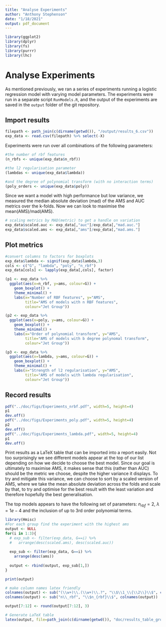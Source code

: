 ```yaml
---
title: "Analyse Experiments"
author: "Anthony Stephenson"
date: "1/18/2021"
output: pdf_document
---
```


```r
library(ggplot2)
library(dplyr)
library(fs)
library(purrr)
library(lhc)
```

# Analyse Experiments
As mentioned previously, we ran a series of experiments running a logistic regression model with varying model parameters. The experiments were run in a separate script `RunModels.R`, and the output of the experiments are saved in the `output` folder of the git repository. 

## Import results
```r
filepath <- path_join(c(dirname(getwd()), "/output/results_6.csv"))
exp_data <- read.csv(filepath) %>% select(-X)
```

Experiments were run over all combinations of the following parameters:
```r
#the number of rbf features
(n_rbfs <- unique(exp_data$n_rbf))

#the l2 regularisation parameter
(lambdas <- unique(exp_data$lambda))

#and the degree of polynomial transform (with no interaction terms)
(poly_orders <- unique(exp_data$poly))
```

Since we want a model with high performance but low variance, we measured the median absolute deviation (mad) of the AMS and AUC metrics over the k-folds. Now we can look to maximise the mean(AMS)/mad(AMS).

```r
# scaling metrics by MAD(metric) to get a handle on variation
exp_data$scaled.auc <- exp_data[,"auc"]/exp_data[,"mad.auc."]
exp_data$scaled.ams <- exp_data[,"ams"]/exp_data[,"mad.ams."]
```


## Plot metrics
```r
#convert columns to factors for boxplots
exp_data$lambda <- signif(exp_data$lambda,3)
cols <- c("G", "lambda", "poly", "n_rbf")
exp_data[cols] <- lapply(exp_data[,cols], factor) 

(p1 <- exp_data %>%
  ggplot(aes(x=n_rbf, y=ams, colour=G)) +
    geom_boxplot() +
    theme_minimal() +
    labs(x="Number of RBF features", y="AMS",
         title="AMS of models with n RBF features",
         colour="Jet Group"))

(p2 <- exp_data %>%
  ggplot(aes(x=poly, y=ams, colour=G)) +
    geom_boxplot() + 
    theme_minimal() +
    labs(x="Order of polynomial transform", y="AMS",
         title="AMS of models with b degree polynomal transform",
         colour="Jet Group"))

(p3 <- exp_data %>%
  ggplot(aes(x=lambda, y=ams, colour=G)) +
    geom_boxplot() + 
    theme_minimal() +
    labs(x="Strength of l2 regularisation", y="AMS",
         title="AMS of models with lambda regularisation",
         colour="Jet Group"))
```

## Record results
```r
pdf("../doc/figs/Experiments_nrbf.pdf", width=5, height=4)
p1
dev.off()
pdf("../doc/figs/Experiments_poly.pdf", width=5, height=4)
p2
dev.off()
pdf("../doc/figs/Experiments_lambda.pdf", width=5, height=4)
p1
dev.off()
```

Print results as a LaTeX table that can be imported into a report easily. Not too surprisingly we see different models appear at the top of our list depending on how we decide to choose the best model. Since our goal is ultimately to maximise AMS, it makes sense that this (rather than AUC) should be the metric we choose, despite the higher variance it displays. To try and mitigate this variance, we can  choose to sort by a scaled version of AMS, where we take the mean absolute deviation across the folds and scale by that, to try and optimise for the best result with the least variation and therefore hopefully the best generalisation.

The top models appears to have the following set of parameters: $n_{rbf}=2$, $\lambda = 1e-4$ and the inclusion of up to 3rd order polynomial terms.

```r
library(Hmisc)
#For each group find the experiment with the highest ams
output <- NULL
for(i in 1:3){
  # exp_sub <- filter(exp_data, G==i) %>%
  #   arrange(desc(scaled.ams), desc(scaled.auc))
  
  exp_sub <- filter(exp_data, G==i) %>%
    arrange(desc(ams))
  
  output <- rbind(output, exp_sub[1,])
}

print(output)

# make column names latex friendly
colnames(output) <- sub("(\\w+)\\.(\\w+)\\.?", "\\$\\1_\\{\\2\\}\\$", colnames(output))
colnames(output) <- sub("n\\_rbf", "\\$n_{rbf}\\$", colnames(output))

output[7:12] <- round(output[7:12], 3)

# Generate LaTeX table
latex(output, file=path_join(c(dirname(getwd()), "doc/results_table_groups.tex")), caption="Results table of top experiment for each of the groups", label="table:results")
```
\input{../doc/results_table}

